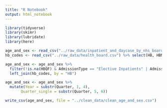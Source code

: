```yaml
---
title: "R Notebook"
output: html_notebook
---
```

```r
library(tidyverse)
library(skimr)
library(lubridate)
library(here)
```

```r
age_and_sex <- read_csv("../raw_data/inpatient_and_daycase_by_nhs_board_of_treatment_age_and_sex.csv")
hb_codes <- read_csv("../raw_data/health_board.csv") %>% select(HB, HBName)

age_and_sex <- age_and_sex %>% 
  filter(!is.na(HBQF) & AdmissionType == "Elective Inpatients" | AdmissionType == " Elective Emergency Inpatients"| AdmissionType == "Transfer") %>% 
  left_join(hb_codes, by = "HB")

age_and_sex <- age_and_sex %>% 
  mutate(Year = substr(Quarter, 1, 4),
       Quarter_single = substr(Quarter, 5, 6))

write_csv(age_and_sex, file = "../clean_data/clean_age_and_sex.csv")

```